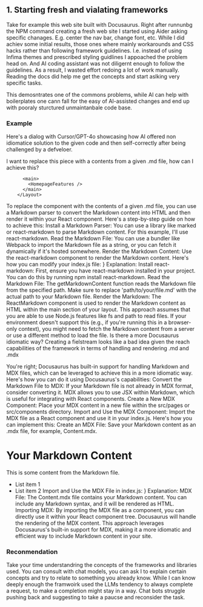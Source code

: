 ## 1. Starting fresh and vialating frameworks 

Take for example this web site built with Docusaurus. Right after runnunbg the NPM command creating a fresh web site I started using Aider asking specific chanages. E.g. center the nav bar, change font, etc. While I did achiev some initial results, those ones where mainly workarounds and CSS hacks rather than following framework guidelines. I.e. instead of using Infima themes and prescribed styling guidlines I appoached the problem head on. And AI coding assistant was not diligernt enough to follow the guidelines. As a result, I wasted effort redoing a lot of work manually. Reading the docs did help me get the concepts and start aslking very specific tasks.

This demosntrates one of the commons problems, while AI can help with boilerplates one cann fall for the easy of AI-assisted changes and end up with pooraly sturctured unmaintanbale code base.

### Example

Here's a dialog with Cursor/GPT-4o showcasing how AI offered non idiomatice solution to the given code and then self-correctly after being challenged by a defveloer.


I want to replace this piece with a contents from a given .md file, how can I achieve this?
```
      <main>
        <HomepageFeatures />
      </main>
    </Layout>
```

To replace the <HomepageFeatures /> component with the contents of a given .md file, you can use a Markdown parser to convert the Markdown content into HTML and then render it within your React component. Here's a step-by-step guide on how to achieve this:
Install a Markdown Parser: You can use a library like marked or react-markdown to parse Markdown content. For this example, I'll use react-markdown.
Read the Markdown File: You can use a bundler like Webpack to import the Markdown file as a string, or you can fetch it dynamically if it's hosted somewhere.
Render the Markdown Content: Use the react-markdown component to render the Markdown content.
Here's how you can modify your index.js file:
}
Explanation:
Install react-markdown: First, ensure you have react-markdown installed in your project. You can do this by running npm install react-markdown.
Read the Markdown File: The getMarkdownContent function reads the Markdown file from the specified path. Make sure to replace 'path/to/your/file.md' with the actual path to your Markdown file.
Render the Markdown: The ReactMarkdown component is used to render the Markdown content as HTML within the main section of your layout.
This approach assumes that you are able to use Node.js features like fs and path to read files. If your environment doesn't support this (e.g., if you're running this in a browser-only context), you might need to fetch the Markdown content from a server or use a different method to load the file.
Is there a more Docusaurus idiomatic way? Creating a fielstream looks like a bad idea given the reach capabilities of the framework in terms of handling and rendering .md and .mdx

You're right; Docusaurus has built-in support for handling Markdown and MDX files, which can be leveraged to achieve this in a more idiomatic way. Here's how you can do it using Docusaurus's capabilities:
Convert the Markdown File to MDX: If your Markdown file is not already in MDX format, consider converting it. MDX allows you to use JSX within Markdown, which is useful for integrating with React components.
Create a New MDX Component: Place your MDX content in a new file within the src/pages or src/components directory.
Import and Use the MDX Component: Import the MDX file as a React component and use it in your index.js.
Here's how you can implement this:
Create an MDX File: Save your Markdown content as an .mdx file, for example, Content.mdx.
   # Your Markdown Content

   This is some content from the Markdown file.

   - List item 1
   - List item 2
Import and Use the MDX File in index.js:
}
Explanation:
MDX File: The Content.mdx file contains your Markdown content. You can include any Markdown syntax, and it will be rendered as HTML.
Importing MDX: By importing the MDX file as a component, you can directly use it within your React component tree. Docusaurus will handle the rendering of the MDX content.
This approach leverages Docusaurus's built-in support for MDX, making it a more idiomatic and efficient way to include Markdown content in your site.

### Reconmendation

Take your time understandring the concepts of the frameworks and libraries used. You can consult with chat models, you can ask I to explain certain concepts and try to relate to something you already know. While I can know deeply enough the framwoirk used the LLMs tendency to always complete a request, to make a completion might stay in a way. Chat bots struggle pushing back and suggesting to take a paucse and reconsider the task.